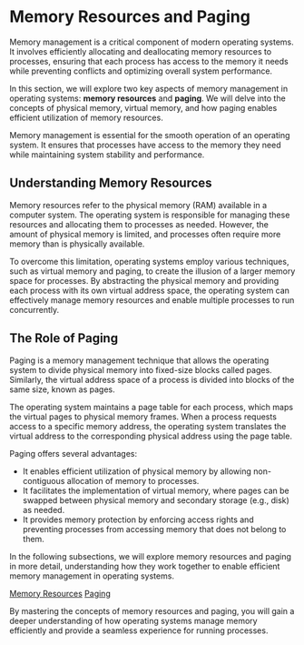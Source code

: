 
# Memory Resources and Paging

Memory management is a critical component of modern operating systems. It involves efficiently allocating and deallocating memory resources to processes, ensuring that each process has access to the memory it needs while preventing conflicts and optimizing overall system performance.

In this section, we will explore two key aspects of memory management in operating systems: **memory resources** and **paging**. We will delve into the concepts of physical memory, virtual memory, and how paging enables efficient utilization of memory resources.

<Callout type="info">
Memory management is essential for the smooth operation of an operating system. It ensures that processes have access to the memory they need while maintaining system stability and performance.
</Callout>

## Understanding Memory Resources

Memory resources refer to the physical memory (RAM) available in a computer system. The operating system is responsible for managing these resources and allocating them to processes as needed. However, the amount of physical memory is limited, and processes often require more memory than is physically available.

To overcome this limitation, operating systems employ various techniques, such as virtual memory and paging, to create the illusion of a larger memory space for processes. By abstracting the physical memory and providing each process with its own virtual address space, the operating system can effectively manage memory resources and enable multiple processes to run concurrently.

## The Role of Paging

Paging is a memory management technique that allows the operating system to divide physical memory into fixed-size blocks called pages. Similarly, the virtual address space of a process is divided into blocks of the same size, known as pages.

The operating system maintains a page table for each process, which maps the virtual pages to physical memory frames. When a process requests access to a specific memory address, the operating system translates the virtual address to the corresponding physical address using the page table.

Paging offers several advantages:

- It enables efficient utilization of physical memory by allowing non-contiguous allocation of memory to processes.
- It facilitates the implementation of virtual memory, where pages can be swapped between physical memory and secondary storage (e.g., disk) as needed.
- It provides memory protection by enforcing access rights and preventing processes from accessing memory that does not belong to them.

In the following subsections, we will explore memory resources and paging in more detail, understanding how they work together to enable efficient memory management in operating systems.

[Memory Resources](/memory-resources-and-paging/memory-resources)
[Paging](/memory-resources-and-paging/paging)

By mastering the concepts of memory resources and paging, you will gain a deeper understanding of how operating systems manage memory efficiently and provide a seamless experience for running processes.